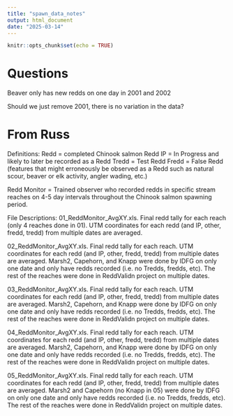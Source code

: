 ```yaml
---
title: "spawn_data_notes"
output: html_document
date: "2025-03-14"
---
```


```r
knitr::opts_chunk$set(echo = TRUE)
```
# Questions

Beaver only has new redds on one day in 2001 and 2002

Should we just remove 2001, there is no variation in the data?

# From Russ

Definitions:
Redd = completed Chinook salmon Redd
IP = In Progress and likely to later be recorded as a Redd
Tredd = Test Redd
Fredd = False Redd (features that might erroneously be observed as a Redd such as natural scour, beaver or elk activity, angler wading, etc.)

Redd Monitor = Trained observer who recorded redds in specific stream reaches on 4-5 day intervals throughout the Chinook salmon spawning period. 


File Descriptions:
01_ReddMonitor_AvgXY.xls.  Final redd tally for each reach (only 4 reaches done in 01). UTM coordinates for each redd (and IP, other, fredd, tredd) from multiple dates are averaged.  

02_ReddMonitor_AvgXY.xls.  Final redd tally for each reach. UTM coordinates for each redd (and IP, other, fredd, tredd) from multiple dates are averaged.  Marsh2, Capehorn, and Knapp were done by IDFG on only one date and only have redds recorded (i.e. no Tredds, fredds, etc).  The rest of the reaches were done in ReddValidn project on multiple dates.

03_ReddMonitor_AvgXY.xls.  Final redd tally for each reach. UTM coordinates for each redd (and IP, other, fredd, tredd) from multiple dates are averaged.  Marsh2, Capehorn, and Knapp were done by IDFG on only one date and only have redds recorded (i.e. no Tredds, fredds, etc).  The rest of the reaches were done in ReddValidn project on multiple dates.

04_ReddMonitor_AvgXY.xls.  Final redd tally for each reach. UTM coordinates for each redd (and IP, other, fredd, tredd) from multiple dates are averaged.  Marsh2, Capehorn, and Knapp were done by IDFG on only one date and only have redds recorded (i.e. no Tredds, fredds, etc).  The rest of the reaches were done in ReddValidn project on multiple dates.

05_ReddMonitor_AvgXY.xls.  Final redd tally for each reach. UTM coordinates for each redd (and IP, other, fredd, tredd) from multiple dates are averaged.  Marsh2 and Capehorn (no Knapp in 05) were done by IDFG on only one date and only have redds recorded (i.e. no Tredds, fredds, etc).  The rest of the reaches were done in ReddValidn project on multiple dates.


